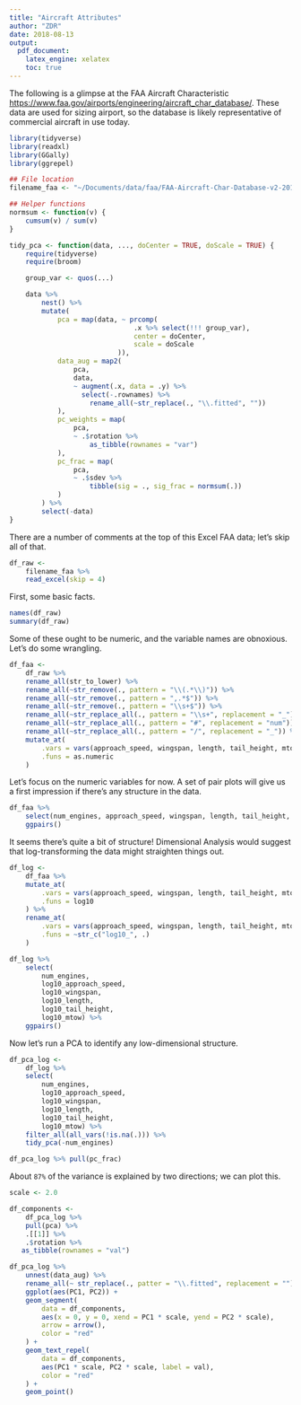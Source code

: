 ```yaml
---
title: "Aircraft Attributes"
author: "ZDR"
date: 2018-08-13
output:
  pdf_document:
    latex_engine: xelatex
    toc: true
---
```


The following is a glimpse at the FAA Aircraft Characteristic
[https://www.faa.gov/airports/engineering/aircraft_char_database/](database).
These data are used for sizing airport, so the database is likely representative
of commercial aircraft in use today.

```r
library(tidyverse)
library(readxl)
library(GGally)
library(ggrepel)

## File location
filename_faa <- "~/Documents/data/faa/FAA-Aircraft-Char-Database-v2-201801.xlsx"

## Helper functions
normsum <- function(v) {
    cumsum(v) / sum(v)
}

tidy_pca <- function(data, ..., doCenter = TRUE, doScale = TRUE) {
    require(tidyverse)
    require(broom)

    group_var <- quos(...)

    data %>%
        nest() %>%
        mutate(
            pca = map(data, ~ prcomp(
                               .x %>% select(!!! group_var),
                               center = doCenter,
                               scale = doScale
                           )),
            data_aug = map2(
                pca,
                data,
                ~ augment(.x, data = .y) %>%
                  select(-.rownames) %>%
                    rename_all(~str_replace(., "\\.fitted", ""))
            ),
            pc_weights = map(
                pca,
                ~ .$rotation %>%
                    as_tibble(rownames = "var")
            ),
            pc_frac = map(
                pca,
                ~ .$sdev %>%
                    tibble(sig = ., sig_frac = normsum(.))
            )
        ) %>%
        select(-data)
}
```

There are a number of comments at the top of this Excel FAA data; let's skip all
of that.

```r
df_raw <-
    filename_faa %>%
    read_excel(skip = 4)
```

First, some basic facts.

```r
names(df_raw)
summary(df_raw)
```

Some of these ought to be numeric, and the variable names are obnoxious. Let's
do some wrangling.

```r
df_faa <-
    df_raw %>%
    rename_all(str_to_lower) %>%
    rename_all(~str_remove(., pattern = "\\(.*\\)")) %>%
    rename_all(~str_remove(., pattern = ",.*$")) %>%
    rename_all(~str_remove(., pattern = "\\s+$")) %>%
    rename_all(~str_replace_all(., pattern = "\\s+", replacement = "_")) %>%
    rename_all(~str_replace_all(., pattern = "#", replacement = "num")) %>%
    rename_all(~str_replace_all(., pattern = "/", replacement = "_")) %>%
    mutate_at(
        .vars = vars(approach_speed, wingspan, length, tail_height, mtow),
        .funs = as.numeric
    )
```

Let's focus on the numeric variables for now. A set of pair plots will give us a
first impression if there's any structure in the data.

```r
df_faa %>%
    select(num_engines, approach_speed, wingspan, length, tail_height, mtow) %>%
    ggpairs()
```

It seems there's quite a bit of structure! Dimensional Analysis would suggest
that log-transforming the data might straighten things out.

```r
df_log <-
    df_faa %>%
    mutate_at(
        .vars = vars(approach_speed, wingspan, length, tail_height, mtow),
        .funs = log10
    ) %>%
    rename_at(
        .vars = vars(approach_speed, wingspan, length, tail_height, mtow),
        .funs = ~str_c("log10_", .)
    )

df_log %>%
    select(
        num_engines,
        log10_approach_speed,
        log10_wingspan,
        log10_length,
        log10_tail_height,
        log10_mtow) %>%
    ggpairs()
```

Now let's run a PCA to identify any low-dimensional structure.

```r
df_pca_log <-
    df_log %>%
    select(
        num_engines,
        log10_approach_speed,
        log10_wingspan,
        log10_length,
        log10_tail_height,
        log10_mtow) %>%
    filter_all(all_vars(!is.na(.))) %>%
    tidy_pca(-num_engines)

df_pca_log %>% pull(pc_frac)
```

About `87%` of the variance is explained by two directions; we can plot this.

```r
scale <- 2.0

df_components <-
    df_pca_log %>%
    pull(pca) %>%
    .[[1]] %>%
    .$rotation %>%
   as_tibble(rownames = "val")

df_pca_log %>%
    unnest(data_aug) %>%
    rename_all(~ str_replace(., patter = "\\.fitted", replacement = "")) %>%
    ggplot(aes(PC1, PC2)) +
    geom_segment(
        data = df_components,
        aes(x = 0, y = 0, xend = PC1 * scale, yend = PC2 * scale),
        arrow = arrow(),
        color = "red"
    ) +
    geom_text_repel(
        data = df_components,
        aes(PC1 * scale, PC2 * scale, label = val),
        color = "red"
    ) +
    geom_point()
```

